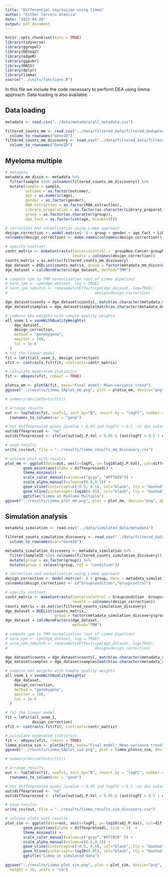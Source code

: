 ```yaml
---
title: "Differential expression using limma"
author: "Esther Tercero Atencia"
date: "2023-04-26"
output: pdf_document
---
```


```r
knitr::opts_chunk$set(echo = TRUE)
library(tidyverse)
library(ggrepel)
library(DESeq2)
library(edgeR)
library(ggpubr)
library(MASS)
library(dplyr)
library(limma)
source("../utils/functions.R")
```

In this file we include the code necessary to perform DEA using limma approach. Data loading is also available.

## Data loading

```r
metadata <- read.csv("../data/metadata/all_metadata.csv")

filtered_counts_mm <- read.csv("../data/filtered_data/filtered_dedupCounts_mm.csv") %>% 
  column_to_rownames("GeneID")
filtered_counts_mm_discovery <- read.csv("../data/filtered_data/filtered_mm_discovery.csv") %>% 
  column_to_rownames("GeneID")
```

## Myeloma multiple

```r
# metadata
metadata_mm_disco <- metadata %>% 
  filter(sample %in% colnames(filtered_counts_mm_discovery)) %>%
  mutate(sample = sample,
         outcome = as.factor(outcome),
         age = as.numeric(age),
         gender = as.factor(gender),
         RNA_extraction = as.factor(RNA_extraction),
         Library_preparation = as.factor(as.character(Library_preparation)),
         group = as.factor(as.character(group)),
         age_fact = as.factor(cut(age, breaks=4)))

```


```r
# correction and normalization using Limma approach
design_correction <- model.matrix(~ 0 + group + gender + age_fact + Library_preparation, data = metadata_mm_disco)
colnames(design_correction) <- make.names(colnames(design_correction))

# specify contrast  
contr_matrix <- makeContrasts(CancervsControl =  groupNon.Cancer-groupMultiple.Myeloma, 
                              levels = colnames(design_correction))
counts_matrix = as.matrix(filtered_counts_mm_discovery)
dge_dataset = DGEList(counts_matrix, group = factor(metadata_mm_disco$outcome))
dge_dataset = calcNormFactors(dge_dataset, method="TMM")

# compute cpm to TMM normalization (out of Limma pipeline)
# norm_cpm <- cpm(dge_dataset, log = TRUE)
# norm_cpm_nobatch <- removeBatchEffect(cpm(dge_dataset, log=TRUE),
#                                       design=design_correction)

dge_dataset$counts = dge_dataset$counts[, match(as.character(metadata_mm_disco$sample), as.character(colnames(dge_dataset$counts)))]
dge_dataset$samples = dge_dataset$sample[match(as.character(metadata_mm_disco$sample), as.character(rownames(dge_dataset$sample))),]

# combine obs weigths with sample quality weights
all_voom_1 = voomWithQualityWeights(
    dge_dataset,
    design_correction,
    method = "genebygene",
    maxiter = 100,
    tol = 1e-6
  )
# fit the linear model
fit = lmFit(all_voom_1, design_correction)
vfit <- contrasts.fit(fit, contrasts=contr_matrix)

# calculate moderated statistics
fit <- eBayes(vfit, robust = TRUE)

plotsa_mm <- plotSA(fit, main="Final model: Mean-variance trend")
ggsave("../results/Limma_SAplot_mm.png", plot = plotsa_mm, device="png", dpi=600, bg = "white")

# summary(decideTests(fit))

# arrange results
out <- topTable(fit, coef=1, sort.by="B", resort.by = "logFC", number = Inf, confint = TRUE) %>%
  rownames_to_column(var = "gene")

# set diffexpressed genes (pvalue < 0.05 and log2fc > 0.5 -in abs value-)
out$diffexpressed <- "no"
out$diffexpressed <- ifelse(out$adj.P.Val < 0.05 & (out$logFC > 0.5 | out$logFC < -0.5), "yes", "no")

# save results  
write_csv(out, file = "../results/limma_results_mm_discovery.csv")

# volcano plot with results
plot_mm <- ggplot(data=out, aes(x=logFC, y=-log10(adj.P.Val), col=diffexpressed)) + 
        geom_point(aes(alpha = diffexpressed)) + 
        theme_minimal() +
        scale_color_manual(values=c("gray", "#FF7829")) + 
        scale_alpha_manual(values=c(0.6,0.3)) +
        geom_vline(xintercept=c(-0.5, 0.5), col="black", lty = "dashed") +
        geom_hline(yintercept=-log10(0.05), col="black", lty = "dashed") +
        ggtitle("Limma in Myeloma Multiple")
ggsave("../results/Limma_plot_mm.png", plot = plot_mm, device="png", dpi=600, bg = "white")
```


## Simulation analysis

```r
metadata_simulation <- read.csv("../data/simulated_data/metadata")

filtered_counts_simulation_discovery <- read.csv("../data/filtered_data/filtered_sim_discovery.csv") %>% 
  column_to_rownames(var="GeneID")

metadata_simulation_discovery <- metadata_simulation %>% 
  filter(SampleID %in% colnames(filtered_counts_simulation_discovery)) %>%
  mutate(group = as.factor(group)) %>%
  mutate(group = relevel(group, ref = "condition"))
```

```r
# correction and normalization using Limma approach
design_correction <- model.matrix(~ 0 + group, data = metadata_simulation_discovery)
colnames(design_correction) <- c("Groupcondition","Groupcontrol")

# specify contrast
contr_matrix <- makeContrasts(CancervsControl = Groupcondition -Groupcontrol, 
                              levels = colnames(design_correction))
counts_matrix = as.matrix(filtered_counts_simulation_discovery)
dge_dataset = DGEList(counts_matrix,
                      group = factor(metadata_simulation_discovery$group))
dge_dataset = calcNormFactors(dge_dataset, 
                              method="TMM")

# compute cpm to TMM normalization (out of Limma pipeline)
# norm_cpm <- cpm(dge_dataset, log = TRUE)
# norm_cpm_nobatch <- removeBatchEffect(cpm(dge_dataset, log=TRUE),
#                                       design=design_correction)

dge_dataset$counts = dge_dataset$counts[, match(as.character(metadata_simulation_discovery$SampleID), as.character(colnames(dge_dataset$counts)))]
dge_dataset$samples = dge_dataset$samples[match(as.character(metadata_simulation_discovery$SampleID), as.character(rownames(dge_dataset$samples))),]

# combine obs weigths with sample quality weights
all_voom_1 = voomWithQualityWeights(
    dge_dataset,
    design_correction,
    method = "genebygene",
    maxiter = 100,
    tol = 1e-6
  )

# fit the linear model
fit = lmFit(all_voom_1,
            design_correction)
vfit <- contrasts.fit(fit, contrasts=contr_matrix)

# calculate moderated statistics
fit <- eBayes(vfit, robust = TRUE)
limma_plotsa_sim <- plotSA(fit, main="Final model: Mean-variance trend")
ggsave("../results/Limma_SAplot_sim.png", plot = limma_plotsa_sim, device="png", dpi=600, bg = "white")

# summary(decideTests(fit))

# arrange results
out <- topTable(fit, coef=1, sort.by="B", resort.by = "logFC", number = Inf, confint = TRUE) %>%
  rownames_to_column(var = "gene")

# set diffexpressed genes (pvalue < 0.05 and log2fc > 0.5 -in abs value-)
out$diffexpressed <- "no"
out$diffexpressed <- ifelse(out$adj.P.Val < 0.05 & (out$logFC > 0.5 | out$logFC < -0.5), "yes", "no")

# save results
write_csv(out, file = "../results/limma_results_sim_discovery.csv")

# volcano plots with results
plot_sim <- ggplot(data=out, aes(x=logFC, y=-log10(adj.P.Val), col=diffexpressed)) + 
        geom_point(aes(alpha = diffexpressed), size = 2)  + 
        theme_minimal() +
        scale_color_manual(values=c("gray","#FF7829" )) +
        scale_alpha_manual(values=c(0.6,0.3)) +
        geom_vline(xintercept=c(-0.5, 0.5), col="black", lty = "dashed") +
        geom_hline(yintercept=-log10(0.05), col="black", lty = "dashed") +
        ggtitle("Limma in simulated data")

ggsave("../results/Limma_plot_sim.png", plot = plot_sim, device="png", dpi=600, bg = "white", width = 13,
  height = 10, units = "cm")
```